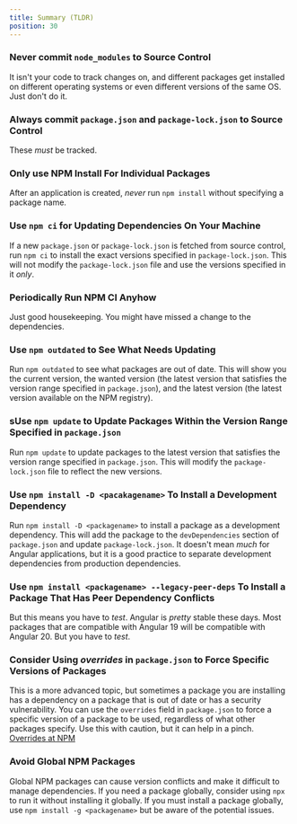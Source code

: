 ```yaml
---
title: Summary (TLDR)
position: 30
---
```




### <Badge text="NO" variant="danger" /> Never commit `node_modules` to Source Control

It isn't your code to track changes on, and different packages get installed on different operating systems or even different versions of the same OS. Just don't do it.

### <Badge text="YES" variant="success" /> Always commit `package.json` and `package-lock.json` to Source Control

These *must* be tracked.


### <Badge text="YES" variant="success" />Only use NPM Install For Individual Packages 

After an application is created, *never* run `npm install` without specifying a package name. 

### <Badge text="YES" variant="success" /> Use `npm ci` for Updating Dependencies On Your Machine 

If a new `package.json` or `package-lock.json` is fetched from source control, run `npm ci` to install the exact versions specified in `package-lock.json`.
This will not modify the `package-lock.json` file and use the versions specified in it *only*.

### <Badge text="MAYBE" variant="caution" /> Periodically Run NPM CI Anyhow 

Just good housekeeping. You might have missed a change to the dependencies.

### <Badge text="YES" variant="success" /> Use `npm outdated` to See What Needs Updating
Run `npm outdated` to see what packages are out of date. This will show you the current version, the wanted version (the latest version that satisfies the version range specified in `package.json`), and the latest version (the latest version available on the NPM registry).

### <Badge text="YES" variant="success" />              sUse `npm update` to Update Packages Within the Version Range Specified in `package.json`
Run `npm update` to update packages to the latest version that satisfies the version range specified in `package.json`. This will modify the `package-lock.json` file to reflect the new versions.

### <Badge text="MAYBE" variant="caution" /> Use `npm install -D <pacakagename>` To Install a Development Dependency 

Run `npm install -D <packagename>` to install a package as a development dependency. This will add the package to the `devDependencies` section of `package.json` and update `package-lock.json`. It doesn't mean *much* for Angular applications, but it is a good practice to separate development dependencies from production dependencies.

### <Badge text="MAYBE" variant="caution" /> Use `npm install <packagename> --legacy-peer-deps` To Install a Package That Has Peer Dependency Conflicts

But this means you have to *test*. Angular is *pretty* stable these days. Most packages that are compatible with Angular 19 will be compatible with Angular 20. But you have to *test*.

### <Badge text="MAYBE" variant="caution" /> Consider Using *overrides* in `package.json` to Force Specific Versions of Packages

This is a more advanced topic, but sometimes a package you are installing has a dependency on a package that is out of date or has a security vulnerability. You can use the `overrides` field in `package.json` to force a specific version of a package to be used, regardless of what other packages specify. Use this with caution, but it can help in a pinch. [Overrides at NPM](https://docs.npmjs.com/cli/v9/configuring-npm/package-json#overrides)

### <Badge text="MAYBE" variant="caution" /> Avoid Global NPM Packages

Global NPM packages can cause version conflicts and make it difficult to manage dependencies. If you need a package globally, consider using `npx` to run it without installing it globally. If you must install a package globally, use `npm install -g <packagename>` but be aware of the potential issues.
